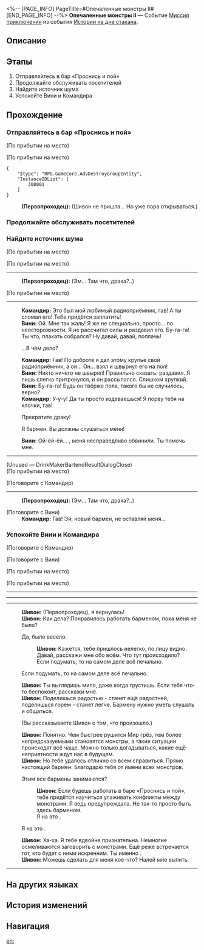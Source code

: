 <%-- [PAGE_INFO]
PageTitle=#Опечаленные монстры II#
[END_PAGE_INFO] --%>
{{Дополнить|Диалоги.}}
{{Миссия Инфобокс
|id              = 8021102
|Название        = 
|Изображение     = Миссия Опечаленные монстры II.png
|Тип             = Миссия приключения
|Событие         = Истории на дне стакана
|Глава           = Истории на дне стакана
|Условия         = Завершена [[Миссия приключения]] «[[Опечаленные монстры I]]»
|Персонажи       = Вини; Командир; Первопроходец; Шивон
|СтартЛокация    = [[Пенакония]] — [[Отель «Грёзы» (Мир грёз)]]
|Мир             = Пенакония
|Предыдущая      = Опечаленные монстры I
|Следующая       = Опечаленные монстры III
|Награды         = Опыт Освоения*150; Звёздный нефрит*10; Путеводитель путешественника*4; Утраченный кристалл*3; Кредиты*30 000
}}
'''Опечаленные монстры II''' — Событие [[Миссия приключения]] из события [[Истории на дне стакана]].

==Описание==
{{Описание|<!--официальное описание из Перекрёстка судеб-->}}

==Этапы==
# Отправляйтесь в бар «Проснись и пой»
# Продолжайте обслуживать посетителей
# Найдите источник шума
# Успокойте Вини и Командира

==Прохождение==
{{Дополнить}}

===Отправляйтесь в бар «Проснись и пой»===
{{Описание миссии|тип=Миссия приключения|локация=Отель «Грёзы» (Мир грёз)|Шивон, хозяйка бара «Проснись и пой», дала вам поручение. Она надеется, что вы сможете временно подменить бармена.<br />Пора открываться.}}
{{Диалог Начало}}
;(По прибытии на место)

;(По прибытии на место)
<pre>{
	"$type": "RPG.GameCore.AdvDestroyGroupEntity",
	"InstanceIDList": [
		300001
	]
}</pre>
:'''(Первопроходец):''' (Шивон не пришла... Но уже пора открываться.)
{{Диалог Конец}}

===Продолжайте обслуживать посетителей===
{{Описание миссии|тип=Миссия приключения|локация=Отель «Грёзы» (Мир грёз)|Шивон, хозяйка бара «Проснись и пой», дала вам поручение. Она надеется, что вы сможете временно подменить бармена.<br />Продолжайте обслуживать посетителей.}}
{{Диалог Начало}}
{{Диалог Конец}}

===Найдите источник шума===
{{Описание миссии|тип=Миссия приключения|локация=Отель «Грёзы» (Мир грёз)|Шивон, хозяйка бара «Проснись и пой», дала вам поручение. Она надеется, что вы сможете временно подменить бармена.<br />Вы услышали звуки ссоры. Да что же там происходит?}}
{{Диалог Начало}}
;(По прибытии на место)

;(По прибытии на место)
----
:'''(Первопроходец):''' (Эм... Там что, драка?..)

;(По прибытии на место)
----
:'''Командир:''' Это был мой любимый радиоприёмник, гав! А ты сломал его! Тебе придётся заплатить!
:'''Вини:''' Ой. Мне так жаль! Я же не специально, просто... по неосторожности. Я не рассчитал силы и раздавил его. Бу-га-га! Ты что, плакать собрался? Ну давай, давай, поплачь!
:{{Диалог|Стрелка}} ...В чём дело?
:'''Командир:''' Гав! По доброте я дал этому крупье свой радиоприёмник, а он... Он... взял и швырнул его на пол!
:'''Вини:''' Никто ничего не швырял! Правильно сказать: раздавил. Я лишь слегка притронулся, и он рассыпался. Слишком хрупкий.
:'''Вини:''' Бу-га-га! Будь он твёрже пола, такого бы не случилось, верно?
:'''Командир:''' У-у-у! Да ты просто издеваешься! Я порву тебя на клочки, гав!
:{{Диалог|Стрелка}} Прекратите драку!
:{{Диалог|Стрелка}} Я бармен. Вы должны слушаться меня!
:'''Вини:''' Ой-ёй-ёй... {{MC|ж=Новенькая барменша|м=Новенький бармен}}, меня несправедливо обвинили. Ты {{MC|ж=должна|м=должен}} помочь мне.
:{{tx}}
----
;(Unused &mdash; DrinkMakerBartendResultDialogClose)
;(По прибытии на место)

;(Поговорите с Командир)
----
:'''(Первопроходец):''' (Эм... Там что, драка?..)

;(Поговорите с Вини)
:'''Командир:''' Гав! Эй, новый бармен, не оставляй меня...
{{Диалог Конец}}

===Успокойте Вини и Командира===
{{Описание миссии|тип=Миссия приключения|локация=Отель «Грёзы» (Мир грёз)|Шивон, хозяйка бара «Проснись и пой», дала вам поручение. Она надеется, что вы сможете временно подменить бармена.<br />Вини сломал радиоприёмник Командира, и никто из них не признаёт вины. Выслушайте точку зрения каждого.}}
{{Диалог Начало}}

;(Поговорите с Командир)


;(Поговорите с Вини)

;(По прибытии на место)

;(По прибытии на место)
----
:{{tx}}
----
----
:'''Шивон:''' (Первопроходец), я вернулась!
:'''Шивон:''' Как дела? Понравилось работать барменом, пока меня не было?
:{{Диалог|Стрелка}} Да, было весело.
::'''Шивон:''' Кажется, тебе пришлось нелегко, по лицу видно. Давай, расскажи мне обо всём. Что тут происходило?
::Если подумать, то на самом деле всё печально.
:{{Диалог|Стрелка}} Если подумать, то на самом деле всё печально.
:'''Шивон:''' Ты выглядишь мило, даже когда грустишь. Если тебя что-то беспокоит, расскажи мне.
:'''Шивон:''' Поделишься радостью - станет ещё радостней, поделишься горем - станет легче. Бармену нужно уметь слушать и общаться.
:{{Диалог|Стрелка}} (Вы рассказываете Шивон о том, что произошло.)
:'''Шивон:''' Понятно. Чем быстрее рушится Мир грёз, тем более непредсказуемыми становятся монстры, а такие ситуации происходят всё чаще. Можно только догадываться, какие ещё неприятности ждут нас в будущем.
:'''Шивон:''' Но тебе удалось отлично со всем справиться. Прямо настоящий бармен. Благодарю тебя от имени всех монстров.
:{{Диалог|Стрелка}} Этим все бармены занимаются?
::'''Шивон:''' Если будешь работать в баре «Проснись и пой», тебе придётся научиться улаживать конфликты между монстрами. Я ведь предупреждала. Не так-то просто быть здесь барменом.
::Я {{MC|ж=сама|м=сам}} на это {{MC|ж=согласилась|м=согласился}}.
:{{Диалог|Стрелка}} Я {{MC|ж=сама|м=сам}} на это {{MC|ж=согласилась|м=согласился}}.
:'''Шивон:''' Ха-ха. Я тебе вдвойне признательна. Немногие осмеливаются заговорить с монстрами. Ещё реже встречается тот, кто будет с ними искренним. Ты именно {{MC|ж=такая|м=такой}}.
:'''Шивон:''' Можешь сделать для меня кое-что? Налей мне выпить.
:{{tx}}
----
{{Диалог Конец}}

==На других языках==
{{На других языках
|en   = Morose Monsters (II)
|zhs  = 忧伤的怪物们·其二
|zht  = 憂傷的怪物們•其二
|ja   = 悲しき化け物たち・2
|ko   = 우울한 몬스터들•2
|es   = Monstruos melancólicos&nbsp;II
|fr   = Monstres moroses (II)
|ru   = Опечаленные монстры II
|th   = เหล่ามอนสเตอร์ที่เศร้าโศก 2
|vi   = Quái Vật Buồn 2
|de   = Melancholische Monster (Teil 2)
|id   = Para Monster yang Bersedih 2
|pt   = Monstros Taciturnos (II)
}}

==История изменений==
{{История изменений|3.5}}

==Навигация==
{{Миссия приключения Навбокс|Глава }}

[[en:]]

